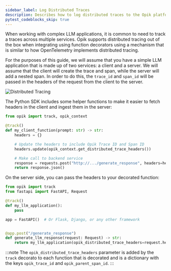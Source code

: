 ```yaml
---
sidebar_label: Log Distributed Traces
description: Describes how to log distributed traces to the Opik platform
pytest_codeblocks_skip: true
---
```


When working with complex LLM applications, it is common to need to track a traces across multiple services. Opik supports distributed tracing out of the box when integrating using function decorators using a mechanism that is similar to how OpenTelemetry implements distributed tracing.

For the purposes of this guide, we will assume that you have a simple LLM application that is made up of two services: a client and a server. We will assume that the client will create the trace and span, while the server will add a nested span. In order to do this, the `trace_id` and `span_id` will be passed in the headers of the request from the client to the server.

![Distributed Tracing](/img/tracing/distributed_tracing.svg)

The Python SDK includes some helper functions to make it easier to fetch headers in the client and ingest them in the server:

```python title="client.py"
from opik import track, opik_context

@track()
def my_client_function(prompt: str) -> str:
    headers = {}

    # Update the headers to include Opik Trace ID and Span ID
    headers.update(opik_context.get_distributed_trace_headers())

    # Make call to backend service
    response = requests.post("http://.../generate_response", headers=headers, json={"prompt": prompt})
    return response.json()
```

On the server side, you can pass the headers to your decorated function:

```python title="server.py"
from opik import track
from fastapi import FastAPI, Request

@track()
def my_llm_application():
    pass

app = FastAPI()  # Or Flask, Django, or any other framework


@app.post("/generate_response")
def generate_llm_response(request: Request) -> str:
    return my_llm_application(opik_distributed_trace_headers=request.headers)
```

:::note
The `opik_distributed_trace_headers` parameter is added by the `track` decorato to each function that is decorated and is a dictionary with the keys `opik_trace_id` and `opik_parent_span_id`.
:::
